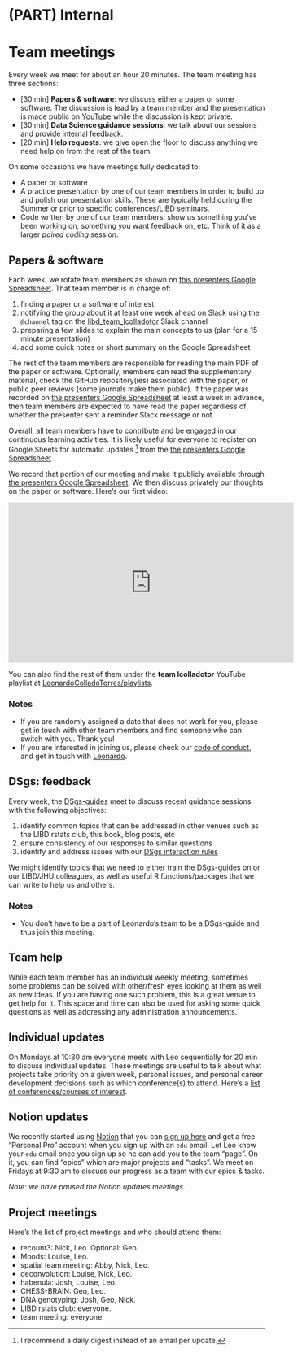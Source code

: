 # (PART) Internal {-}

# Team meetings

Every week we meet for about an hour 20 minutes. The team meeting has three sections:

* [30 min] **Papers & software**: we discuss either a paper or some software. The discussion is lead by a team member and the presentation is made public on [YouTube](https://www.youtube.com/c/LeonardoColladoTorres/playlists) while the discussion is kept private.
* [30 min] **Data Science guidance sessions**: we talk about our sessions and provide internal feedback.
* [20 min] **Help requests**: we give open the floor to discuss anything we need help on from the rest of the team.

On some occasions we have meetings fully dedicated to:

* A paper or software
* A practice presentation by one of our team members in order to build up and polish our presentation skills. These are typically held during the Summer or prior to specific conferences/LIBD seminars.
* Code written by one of our team members: show us something you've been working on, something you want feedback on, etc. Think of it as a larger _paired coding_ session.

## Papers & software

Each week, we rotate team members as shown on [this presenters Google Spreadsheet](https://docs.google.com/spreadsheets/d/1r6552ySisg7_KpmJmChOvLHVWdMmss3bncEf2jqIM9k/edit?usp=sharing). That team member is in charge of:

1. finding a paper or a software of interest
2. notifying the group about it at least one week ahead on Slack using the `@channel` tag on the [libd_team_lcolladotor](https://jhu-genomics.slack.com/archives/C01AD6PQHNW) Slack channel
3. preparing a few slides to explain the main concepts to us (plan for a 15 minute presentation)
4. add some quick notes or short summary on the Google Spreadsheet

The rest of the team members are responsible for reading the main PDF of the paper or software. Optionally, members can read the supplementary material, check the GitHub repository(ies) associated with the paper, or public peer reviews (some journals make them public). If the paper was recorded on [the presenters Google Spreadsheet](https://docs.google.com/spreadsheets/d/1r6552ySisg7_KpmJmChOvLHVWdMmss3bncEf2jqIM9k/edit?usp=sharing) at least a week in advance, then team members are expected to have read the paper regardless of whether the presenter sent a reminder Slack message or not.

Overall, all team members have to contribute and be engaged in our continuous learning activities. It is likely useful for everyone to register on Google Sheets for automatic updates ^[I recommend a daily digest instead of an email per update.] from the [the presenters Google Spreadsheet](https://docs.google.com/spreadsheets/d/1r6552ySisg7_KpmJmChOvLHVWdMmss3bncEf2jqIM9k/edit?usp=sharing).

We record that portion of our meeting and make it publicly available through [the presenters Google Spreadsheet](https://docs.google.com/spreadsheets/d/1r6552ySisg7_KpmJmChOvLHVWdMmss3bncEf2jqIM9k/edit?usp=sharing). We then discuss privately our thoughts on the paper or software. Here's our first video:

<iframe width="560" height="315" src="https://www.youtube.com/embed/wuPLVfdZ92Q" frameborder="0" allow="accelerometer; autoplay; clipboard-write; encrypted-media; gyroscope; picture-in-picture" allowfullscreen></iframe>

You can also find the rest of them under the **team lcolladotor** YouTube playlist at [LeonardoColladoTorres/playlists](https://www.youtube.com/c/LeonardoColladoTorres/playlists).

### Notes

* If you are randomly assigned a date that does not work for you, please get in touch with other team members and find someone who can switch with you. Thank you!
* If you are interested in joining us, please check our [code of conduct](http://research.libd.org/rstatsclub/#coc), and get in touch with [Leonardo](http://lcolladotor.github.io/).

## DSgs: feedback

Every week, the [DSgs-guides](#dsgs-guide-team-members) meet to discuss recent guidance sessions with the following objectives:

1. identify common topics that can be addressed in other venues such as the LIBD rstats club, this book, blog posts, etc
2. ensure consistency of our responses to similar questions
3. identify and address issues with our [DSgs interaction rules](#interaction-rules)

We might identify topics that we need to either train the DSgs-guides on or our LIBD/JHU colleagues, as well as useful R functions/packages that we can write to help us and others.

### Notes

* You don't have to be a part of Leonardo's team to be a DSgs-guide and thus join this meeting.

## Team help

While each team member has an individual weekly meeting, sometimes some problems can be solved with other/fresh eyes looking at them as well as new ideas. If you are having one such problem, this is a great venue to get help for it. This space and time can also be used for asking some quick questions as well as addressing any administration announcements.

## Individual updates

On Mondays at 10:30 am everyone meets with Leo sequentially for 20 min to discuss individual updates. These meetings are useful to talk about what projects take priority on a given week, personal issues, and personal career development decisions such as which conference(s) to attend. Here's a [list of conferences/courses of interest](https://docs.google.com/spreadsheets/d/15toP739T3cGvqz9I2y56USvVT7GU9jkOx1GDKQsbaPY/edit?usp=sharing).

## Notion updates

We recently started using [Notion](https://www.notion.so/) that you can [sign up here](https://www.notion.so/signup) and get a free "Personal Pro" account when you sign up with an `edu` email. Let Leo know your `edu` email once you sign up so he can add you to the team "page". On it, you can find "epics" which are major projects and "tasks". We meet on Fridays at 9:30 am to discuss our progress as a team with our epics & tasks.

_Note: we have paused the Notion updates meetings._

## Project meetings

Here's the list of project meetings and who should attend them:

* recount3: Nick, Leo. Optional: Geo.
* Moods: Louise, Leo.
* spatial team meeting: Abby, Nick, Leo.
* deconvolution: Louise, Nick, Leo.
* habenula: Josh, Louise, Leo.
* CHESS-BRAIN: Geo, Leo.
* DNA genotyping: Josh, Geo, Nick.
* LIBD rstats club: everyone.
* team meeting: everyone.
